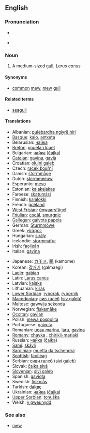 {{wikipedia}}
==English==

===Pronunciation===
* {{a|RP}} {{IPA|/ˈkɒmən ˌgʌl/}}
* {{a|US}} {{IPA|/ˈkɑːmən ˌgʌl/}}

===Noun===
{{en-noun|sg=[[common]] [[gull]]}}

# A medium-sized [[gull]], ''Larus canus''

====Synonyms====
* [[common]] [[mew]], [[mew]] [[gull]]

====Related terms====
* [[seagull]]

====Translations====
{{top}}
* Albanian: [[pulëbardha ngjyrë hiri]]
* [[Basque]]: [[kaio]], [[antxeta]]
* Belarusian: [[чайка]]
* [[Breton]]: [[gouelan louet]]
* Bulgarian: [[чайка]] ([[čajka]])
* [[Catalan]]: [[gavina]], [[gavià]]
* Croatian: [[olujni galeb]]
* Czech: [[racek bouřní]]
* Danish: [[stormmåge]]
* Dutch: [[stormmeeuw]] {{f}}
* Esperanto: [[mevo]]
* Estonian: [[kalakajakas]]
* Faroese: [[skatumási]]
* Finnish: [[kalalokki]]
* French: [[goéland]] '' ''
* [[West Frisian]]: [[ûnwaarsfûgel]]
* [[Friulian]]: [[cocâl]], [[smurgnic]]
* [[Gallegan]]: [[gaivota papoia]]
* German: [[Sturmmöwe]] {{f}}
* Greek: [[γλάρος]] '' ''
* Hungarian: [[sirály]]
* Icelandic: [[stormmáfur]]
* Irish: [[faoileán]]
* Italian: [[gavina]] '' ''
{{mid}}
* Japanese: [[カモメ]], [[鴎]] (kamome)
* Korean: [[갈매기]] (galmaegi)
* [[Ladin]]: [[gabian]]
* Latin: [[Larus canus]] '' ''
* Latvian: [[kajaks]]
* Lithuanian: [[kiras]]
* [[Lower Sorbian]]: [[ryborak]], [[rybornik]]
* [[Macedonian]]: [[сив галеб]] ([[siv galeb]])
* Maltese: [[gawwija sekonda]]
* Norwegian: [[fiskemåke]]
* [[Occitan]]: [[gavian]]
* Polish: [[mewa pospolita]]
* Portuguese: [[gaivota]]
* Romanian: [[ucau marinu]], [[laru]], [[gavina]]
* [[Romany]]: [[chayka]] {{f}}, [[chirikli-mariaki]] {{f}}
* Russian: [[чайка]] ([[čajka]])
* [[Sami]]: [[skávli]]
* [[Sardinian]]: [[muetta da tschendra]]
* [[Scottish]]: [[faoileag]]
* Serbian: [[сиви галеб]] ([[sivi galeb]])
* Slovak: [[čajka sivá]]
* [[Slovenian]]: [[sivi galeb]]
* Spanish: [[gaviota]] {{f}}
* Swedish: [[fiskmås]] {{c}}
* Turkish: [[dalgıç]]
* Ukrainian: [[чайка]] ([[čajka]])
* [[Upper Sorbian]]: [[tonuška]]
* Welsh: [[y gweunydd]]
{{bottom}}

===See also===
* [[mew]]